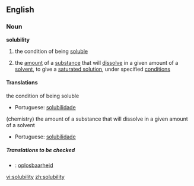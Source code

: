 ==English==

===Noun===
'''solubility'''

# the condition of being [[soluble]]
#{{chemistry}} the [[amount]] of a [[substance]] that will [[dissolve]] in a given amount of a [[solvent]], to give a [[saturated solution]], under specified [[condition]]s

====Translations====
;the condition of being soluble
{{top}}
{{mid}}
*Portuguese: [[solubilidade]] {{f}}
{{bottom}}

;(chemistry) the amount of a substance that will dissolve in a given amount of a solvent
{{top}}
{{mid}}
*Portuguese: [[solubilidade]] {{f}}
{{bottom}}

=====Translations to be checked=====
{{checktrans}}
*{{ttbc|Dutch}}: [[oplosbaarheid]] {{f}}

[[vi:solubility]]
[[zh:solubility]]